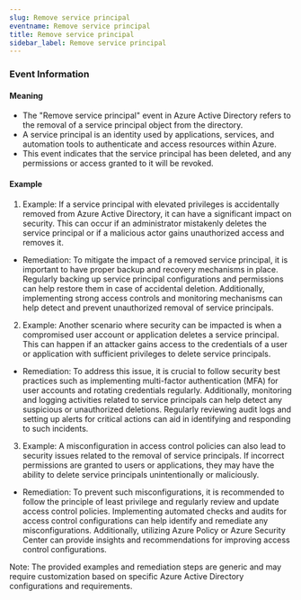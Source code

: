 ```yaml
--- 
slug: Remove service principal
eventname: Remove service principal
title: Remove service principal
sidebar_label: Remove service principal
---
```

                       

### Event Information

#### Meaning

- The "Remove service principal" event in Azure Active Directory refers to the removal of a service principal object from the directory.
- A service principal is an identity used by applications, services, and automation tools to authenticate and access resources within Azure.
- This event indicates that the service principal has been deleted, and any permissions or access granted to it will be revoked.

#### Example

1. Example: If a service principal with elevated privileges is accidentally removed from Azure Active Directory, it can have a significant impact on security. This can occur if an administrator mistakenly deletes the service principal or if a malicious actor gains unauthorized access and removes it.

- Remediation: To mitigate the impact of a removed service principal, it is important to have proper backup and recovery mechanisms in place. Regularly backing up service principal configurations and permissions can help restore them in case of accidental deletion. Additionally, implementing strong access controls and monitoring mechanisms can help detect and prevent unauthorized removal of service principals.

2. Example: Another scenario where security can be impacted is when a compromised user account or application deletes a service principal. This can happen if an attacker gains access to the credentials of a user or application with sufficient privileges to delete service principals.

- Remediation: To address this issue, it is crucial to follow security best practices such as implementing multi-factor authentication (MFA) for user accounts and rotating credentials regularly. Additionally, monitoring and logging activities related to service principals can help detect any suspicious or unauthorized deletions. Regularly reviewing audit logs and setting up alerts for critical actions can aid in identifying and responding to such incidents.

3. Example: A misconfiguration in access control policies can also lead to security issues related to the removal of service principals. If incorrect permissions are granted to users or applications, they may have the ability to delete service principals unintentionally or maliciously.

- Remediation: To prevent such misconfigurations, it is recommended to follow the principle of least privilege and regularly review and update access control policies. Implementing automated checks and audits for access control configurations can help identify and remediate any misconfigurations. Additionally, utilizing Azure Policy or Azure Security Center can provide insights and recommendations for improving access control configurations.

Note: The provided examples and remediation steps are generic and may require customization based on specific Azure Active Directory configurations and requirements.

 